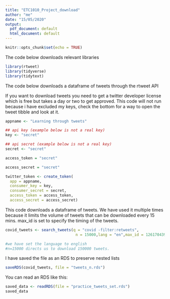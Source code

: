 ---
title: "ETC1010_Project_download"
author: "me"
date: "15/05/2020"
output:
  pdf_document: default
  html_document: default
---

```{r setup, include=FALSE}
knitr::opts_chunk$set(echo = TRUE)
```


The code below downloads relevant libraries
```{r}
library(rtweet)
library(tidyverse)
library(tidytext)
```

The code below downloads a dataframe of tweets through the rtweet API

If you want to download tweets you need to get a twitter developer license which is free but takes a day or two to get approved. This code will not run because i have excluded my keys, check the bottom for a way to open the tweet tibble and look at it.
```{r}
appname <- "Learning through tweets"

## api key (example below is not a real key)
key <- "secret"

## api secret (example below is not a real key)
secret <- "secret"

access_token = "secret"

access_secret = "secret"

twitter_token <- create_token(
  app = appname,
  consumer_key = key,
  consumer_secret = secret,
  access_token = access_token,
  access_secret = access_secret)
```

This code downloads a dataframe of tweets. We have used it multiple times because it limits the volume of tweets that can be downloaded every 15 mins. max_id is set to specify the timing of the tweets.
```{r}
covid_tweets <- search_tweets(q = "covid -filter:retweets",
                               n = 15000,lang = "en",max_id = 1261704398777495561)

#we have set the language to english 
#n=15000 directs us to download 150000 tweets. 
```


I have saved the file as an RDS to preserve nested lists
```{r}
saveRDS(covid_tweets, file = "tweets_n.rds")
```

You can read an RDS like this:
```{r}
saved_data <- readRDS(file = "practice_tweets_set.rds")
saved_data
```

